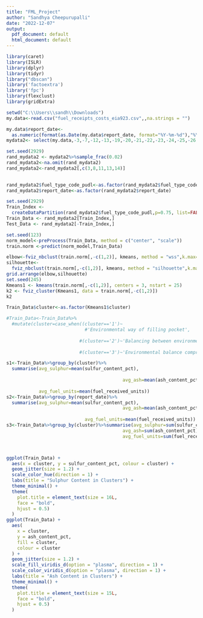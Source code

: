 ---
title: "FML_Project"
author: "Sandhya Cheepurupalli"
date: "2022-12-07"
output:
  pdf_document: default
  html_document: default
---

```{r}
library(caret)
library(ISLR)
library(dplyr)
library(tidyr)
library("dbscan")
library('factoextra')
library('fpc')
library(flexclust)
library(gridExtra)
```

```{r loading data}
setwd("C:\\Users\\sandh\\Downloads")
my.data<-read.csv("fuel_receipts_costs_eia923.csv",,na.strings = "")
```

```{r eleminating NA columns}
my.data$report_date<- 
  as.numeric(format(as.Date(my.data$report_date, format="%Y-%m-%d"),"%Y") )
mydata2<- select(my.data,-3,-7,-12,-13,-19,-20,-21,-22,-23,-24,-25,-26,-27,-28)

```

```{r sampling data}
set.seed(2929)
rand_mydata2 <- mydata2%>%sample_frac(0.02)
rand_mydata2<-na.omit(rand_mydata2)
rand_mydata2<-rand_mydata2[,c(3,8,11,13,14)] 
  
```

```{r converting to factor}
rand_mydata2$fuel_type_code_pudl<-as.factor(rand_mydata2$fuel_type_code_pudl)
rand_mydata2$report_date<-as.factor(rand_mydata2$report_date)

```

```{r data partitioning}
set.seed(2929)
Train_Index <- 
  createDataPartition(rand_mydata2$fuel_type_code_pudl,p=0.75, list=FALSE)
Train_Data <- rand_mydata2[Train_Index,]
Test_Data <- rand_mydata2[-Train_Index,]

```
```{r}
set.seed(123)
norm_model<-preProcess(Train_Data, method = c("center", "scale"))
train.norm <-predict(norm_model,Train_Data)

```


```{r k means}
elbow<-fviz_nbclust(train.norm[,-c(1,2)], kmeans, method = "wss",k.max=7)
silhouette<-
  fviz_nbclust(train.norm[,-c(1,2)], kmeans, method = "silhouette",k.max=7)
grid.arrange(elbow,silhouette)
set.seed(245)
Kmeans1 <- kmeans(train.norm[,-c(1,2)], centers = 3, nstart = 25) 
k2 <- fviz_cluster(Kmeans1, data = train.norm[,-c(1,2)])
k2
```
```{r inter}
Train_Data$cluster<-as.factor(Kmeans1$cluster)

#Train_Data<-Train_Data%>% 
  #mutate(cluster=case_when((cluster=='1')~
                             #'Environmental way of filling pocket',
                                                          
                           #(cluster=='2')~'Balancing between environment and pocket',
                                                          
                           #(cluster=='3')~'Environmental balance compromised'))

s1<-Train_Data%>%group_by(cluster)%>%
  summarise(avg_sulphur=mean(sulfur_content_pct),
            
                                           avg_ash=mean(ash_content_pct),
                                           
            avg_fuel_units=mean(fuel_received_units))
s2<-Train_Data%>%group_by(report_date)%>%
  summarise(avg_sulphur=mean(sulfur_content_pct),
                                           avg_ash=mean(ash_content_pct),
            
                             avg_fuel_units=mean(fuel_received_units))
s3<-Train_Data%>%group_by(cluster)%>%summarise(avg_sulphur=sum(sulfur_content_pct),
                                           avg_ash=sum(ash_content_pct),
                                           avg_fuel_units=sum(fuel_received_units))




```
```{r }
ggplot(Train_Data) +
  aes(x = cluster, y = sulfur_content_pct, colour = cluster) +
  geom_jitter(size = 1.2) +
  scale_color_hue(direction = 1) +
  labs(title = "Sulphur Content in Clusters") +
  theme_minimal() +
  theme(
    plot.title = element_text(size = 16L,
    face = "bold",
    hjust = 0.5)
  )
ggplot(Train_Data) +
  aes(
    x = cluster,
    y = ash_content_pct,
    fill = cluster,
    colour = cluster
  ) +
  geom_jitter(size = 1.2) +
  scale_fill_viridis_d(option = "plasma", direction = 1) +
  scale_color_viridis_d(option = "plasma", direction = 1) +
  labs(title = "Ash Content in Clusters") +
  theme_minimal() +
  theme(
    plot.title = element_text(size = 15L,
    face = "bold",
    hjust = 0.5)
  )
```

